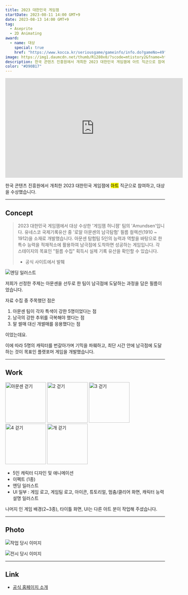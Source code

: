 ```yaml
---
title: 2023 대한민국 게임잼
startDate: 2023-08-11 14:00 GMT+9
date: 2023-08-13 14:00 GMT+9
tag:
  - Aseprite
  - 2D Animating
award:
  - name: 대상
    special: true
    href: "https://www.kocca.kr/seriousgame/gameinfo/info.do?gameNo=49"
image: https://img1.daumcdn.net/thumb/R1280x0/?scode=mtistory2&fname=https%3A%2F%2Fblog.kakaocdn.net%2Fdn%2Fm0Ayv%2Fbtsq5XRjCqn%2FhSpafmxmh9w1ieyyZqfJnK%2Fimg.png
description: 한국 콘텐츠 진흥원에서 개최한 2023 대한민국 게임잼에 아트 직군으로 참여하여 대상을 수상했습니다.
color: "#D90B17"
---
```


<iframe
  width="560"
  height="315"
  src="https://www.youtube.com/embed/0q5UMyOv6-Q?si=i-CsL-6wIQT5OZX0"
  title="YouTube video player"
  frameborder="0"
  allow="accelerometer; autoplay; clipboard-write; encrypted-media; gyroscope; picture-in-picture; web-share"
  allowfullscreen
></iframe>

한국 콘텐츠 진흥원에서 개최한 2023 대한민국 게임잼에 <mark>아트</mark> 직군으로 참여하고, 대상을 수상했습니다.

---

## Concept

> 2023 대한민국 게임잼에서 대상 수상한 '게임잼 허니잼' 팀의 'Amundsen'입니다.
> 유네스코 국제기록유산 중 '로알 아문센의 남극탐험' 필름 컬렉션(1910 ~ 1912)을 소재로 개발했습니다.
> 아문센 탐험팀 5인의 능력과 역할을 바탕으로 한 특수 능력을 적재적소에 활용하여 남극점에 도착하면 성공하는 게임입니다.
> 각 스테이지의 목표인 "필름 수집" 획득시 실제 기록 유산을 확인할 수 있습니다.
>
> - 공식 사이트에서 발췌

![엔딩 일러스트](https://blog.kakaocdn.net/dn/bmEEWe/btss84ta6gX/CcuSTK6ZjdN5COoEhBdf9k/img.gif)

저희가 선정한 주제는 아문센을 선두로 한 팀이 남극점에 도달하는 과정을 담은 필름이었습니다.

자료 수집 중 주목했던 점은

1. 아문센 팀이 각자 특색이 강한 5명이었다는 점
1. 남극의 강한 추위를 극복해야 했다는 점
1. 말 썰매 대신 개썰매를 응용했다는 점

이었는데요.

이에 따라 5명의 캐릭터를 번갈아가며 기믹을 파훼하고, 최단 시간 안에 남극점에 도달하는 것이 목표인 플랫포머 게임을 개발했습니다.

---

## Work

<img
  alt="아문센 걷기"
  className="auto"
  height="128"
  src="https://blog.kakaocdn.net/dn/sArgU/btss9AejMy0/MSB2N5ciesS3jvNFHF1fv0/img.gif"
/>
<img
  alt="2 걷기"
  className="auto"
  width="128"
  height="128"
  src="https://blog.kakaocdn.net/dn/cmgmjA/btstbcRGhpq/k0rCoJgxg2iubxUCfGv2Q1/img.gif"
/>
<img
  alt="3 걷기"
  className="auto"
  height="128"
  src="https://blog.kakaocdn.net/dn/oAykk/btss9Y7d4N4/C36BswutwyfKzUOxvGS3k1/img.gif"
/>
<img
  alt="4 걷기"
  className="auto"
  height="128"
  src="https://blog.kakaocdn.net/dn/7JZa1/btssT8KIWIm/lSsgcJfRMgNEhNvGrmOEj0/img.gif"
/>
<img
  alt="개 걷기"
  className="auto"
  height="128"
  src="https://blog.kakaocdn.net/dn/bRNsMP/btss9kvVBHm/cFKeyDag4WG0MkphN8TI21/img.gif"
/>

- 5인 캐릭터 디자인 및 애니메이션
- 이펙트 (1종)
- 엔딩 일러스트
- UI 일부 : 게임 로고, 게임팀 로고, 아이콘, 튜토리얼, 멈춤/클리어 화면, 캐릭터 능력 설명 일러스트

나머지 인 게임 배경(2~3종), 타이틀 화면, UI는 다른 아트 분이 작업해 주셨습니다.

---

## Photo

![작업 당시 이미지](https://img1.daumcdn.net/thumb/R1280x0/?scode=mtistory2&fname=https%3A%2F%2Fblog.kakaocdn.net%2Fdn%2FbqU0hj%2FbtssSngCSdM%2FftdN0IrkB4naKAidQELwdk%2Fimg.png)

![전시 당시 이미지](https://img1.daumcdn.net/thumb/R1280x0/?scode=mtistory2&fname=https%3A%2F%2Fblog.kakaocdn.net%2Fdn%2FchxUbs%2FbtssSDDPQQG%2Fz1VHcJXfdUhkKmFG1bX7o1%2Fimg.png)

---

## Link

- [공식 홈페이지 소개](https://www.kocca.kr/seriousgame/gameinfo/info.do?gameNo=49)
<!-- - [블로그 후기](https://d-dl.tistory.com/147) -->
